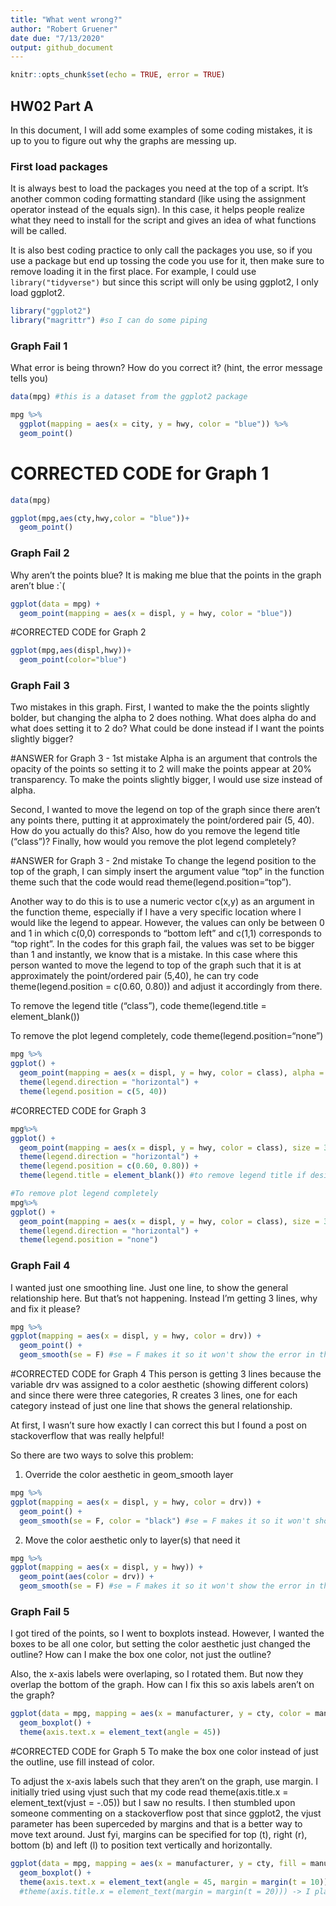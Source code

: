 ---
title: "What went wrong?"
author: "Robert Gruener"
date due: "7/13/2020"
output: github_document
---

```{r setup, include=TRUE}
knitr::opts_chunk$set(echo = TRUE, error = TRUE)
```

## HW02 Part A

In this document, I will add some examples of some coding mistakes, it is up to you to figure out why the graphs are messing up. 

### First load packages

It is always best to load the packages you need at the top of a script. It's another common coding formatting standard (like using the assignment operator instead of the equals sign). In this case, it helps people realize what they need to install for the script and gives an idea of what functions will be called. 

It is also best coding practice to only call the packages you use, so if you use a package but end up tossing the code you use for it, then make sure to remove loading it in the first place. For example, I could use `library("tidyverse")` but since this script will only be using ggplot2, I only load ggplot2.

```{r load libraries}
library("ggplot2")
library("magrittr") #so I can do some piping
```


### Graph Fail 1

What error is being thrown? How do you correct it? (hint, the error message tells you)

```{r}
data(mpg) #this is a dataset from the ggplot2 package

mpg %>% 
  ggplot(mapping = aes(x = city, y = hwy, color = "blue")) %>%
  geom_point()

```

# CORRECTED CODE for Graph 1

```{r}
data(mpg)

ggplot(mpg,aes(cty,hwy,color = "blue"))+
  geom_point()
```


### Graph Fail 2
Why aren't the points blue? It is making me blue that the points in the graph aren't blue :`(
```{r}
ggplot(data = mpg) + 
  geom_point(mapping = aes(x = displ, y = hwy, color = "blue"))

```

#CORRECTED CODE for Graph 2
```{r}
ggplot(mpg,aes(displ,hwy))+
  geom_point(color="blue")
```


### Graph Fail 3
Two mistakes in this graph. First, I wanted to make the the points slightly bolder, but changing the alpha to 2 does nothing. What does alpha do and what does setting it to 2 do? What could be done instead if I want the points slightly bigger? 

#ANSWER for Graph 3 - 1st mistake
Alpha is an argument that controls the opacity of the points so setting it to 2 will make the points appear at 20% transparency. To make the points slightly bigger, I would use size instead of alpha. 

Second, I wanted to move the legend on top of the graph since there aren't any points there, putting it at approximately the point/ordered pair (5, 40). How do you actually do this? Also, how do you remove the legend title ("class")? Finally, how would you remove the plot legend completely?

#ANSWER for Graph 3 - 2nd mistake
To change the legend position to the top of the graph, I can simply insert the argument value "top" in the function theme such that the code would read theme(legend.position="top"). 

Another way to do this is to use a numeric vector c(x,y) as an argument in the function theme, especially if I have a very specific location where I would like the legend to appear. However, the values can only be between 0 and 1 in which c(0,0) corresponds to "bottom left" and c(1,1) corresponds to "top right". In the codes for this graph fail, the values was set to be bigger than 1 and instantly, we know that is a mistake. In this case where this person wanted to move the legend to top of the graph such that it is at approximately the point/ordered pair (5,40), he can try code theme(legend.position = c(0.60, 0.80)) and adjust it accordingly from there.

To remove the legend title ("class"), code theme(legend.title = element_blank())

To remove the plot legend completely, code theme(legend.position="none")
```{r}
mpg %>% 
ggplot() + 
  geom_point(mapping = aes(x = displ, y = hwy, color = class), alpha = 2) + 
  theme(legend.direction = "horizontal") + 
  theme(legend.position = c(5, 40))

```
#CORRECTED CODE for Graph 3
```{r}
mpg%>%
ggplot() +
  geom_point(mapping = aes(x = displ, y = hwy, color = class), size = 3) +
  theme(legend.direction = "horizontal") +
  theme(legend.position = c(0.60, 0.80)) + 
  theme(legend.title = element_blank()) #to remove legend title if desired

#To remove plot legend completely
mpg%>%
ggplot() +
  geom_point(mapping = aes(x = displ, y = hwy, color = class), size = 3) +
  theme(legend.direction = "horizontal") +
  theme(legend.position = "none")
```

### Graph Fail 4
I wanted just one smoothing line. Just one line, to show the general relationship here. But that's not happening. Instead I'm getting 3 lines, why and fix it please?

```{r}
mpg %>% 
ggplot(mapping = aes(x = displ, y = hwy, color = drv)) + 
  geom_point() + 
  geom_smooth(se = F) #se = F makes it so it won't show the error in the line of fit
```
#CORRECTED CODE for Graph 4
This person is getting 3 lines because the variable drv was assigned to a color aesthetic (showing different colors) and since there were three categories, R creates 3 lines, one for each category instead of just one line that shows the general relationship. 

At first, I wasn't sure how exactly I can correct this but I found a post on stackoverflow that was really helpful!

So there are two ways to solve this problem:

1) Override the color aesthetic in geom_smooth layer
```{r}
mpg %>% 
ggplot(mapping = aes(x = displ, y = hwy, color = drv)) + 
  geom_point() + 
  geom_smooth(se = F, color = "black") #se = F makes it so it won't show the error in the line of fit
```
2) Move the color aesthetic only to layer(s) that need it
```{r}
mpg %>% 
ggplot(mapping = aes(x = displ, y = hwy)) + 
  geom_point(aes(color = drv)) + 
  geom_smooth(se = F) #se = F makes it so it won't show the error in the line of fit
```

### Graph Fail 5
I got tired of the points, so I went to boxplots instead. However, I wanted the boxes to be all one color, but setting the color aesthetic just changed the outline? How can I make the box one color, not just the outline? 

Also, the x-axis labels were overlaping, so I rotated them. But now they overlap the bottom of the graph. How can I fix this so axis labels aren't on the graph?


```{r}
ggplot(data = mpg, mapping = aes(x = manufacturer, y = cty, color = manufacturer)) + 
  geom_boxplot() + 
  theme(axis.text.x = element_text(angle = 45))
```
#CORRECTED CODE for Graph 5
To make the box one color instead of just the outline, use fill instead of color. 

To adjust the x-axis labels such that they aren't on the graph, use margin. I initially tried using vjust such that my code read theme(axis.title.x = element_text(vjust = -.05)) but I saw no results. I then stumbled upon someone commenting on a stackoverflow post that since ggplot2, the vjust parameter has been superceded by margins and that is a better way to move text around. Just fyi, margins can be specified for top (t), right (r), bottom (b) and left (l) to position text vertically and horizontally. 

```{r}
ggplot(data = mpg, mapping = aes(x = manufacturer, y = cty, fill = manufacturer)) + 
  geom_boxplot() + 
  theme(axis.text.x = element_text(angle = 45, margin = margin(t = 10))) 
  #theme(axis.title.x = element_text(margin = margin(t = 20))) -> I played around with margin and realized that my original code moved the legend title, not the axis labels. I am just commenting it out here so that it will remind me of the thought process I went through to achieve the desired results!
```



